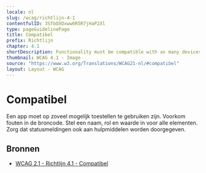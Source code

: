```yaml
---
locale: nl
slug: /wcag/richtlijn-4-1
contentfulID: 3SfbOXOxww6R5R7jHaP2Xl
type: pageGuidelinePage
title: Compatibel
prefix: Richtlijn
chapter: 4.1
shortDescription: Functionality must be compatible with as many devices as possible.
thumbnail: WCAG 4.1 - Image
source: "https://www.w3.org/Translations/WCAG21-nl/#compatibel"
layout: Layout - WCAG
---
```


# Compatibel

Een app moet op zoveel mogelijk toestellen te gebruiken zijn. Voorkom fouten in de broncode. Stel een naam, rol en waarde in voor alle elementen. Zorg dat statusmeldingen ook aan hulpmiddelen worden doorgegeven.

## Bronnen

- [WCAG 2.1 - Richtlijn 4.1 - Compatibel](https://www.w3.org/Translations/WCAG21-nl/#compatibel)